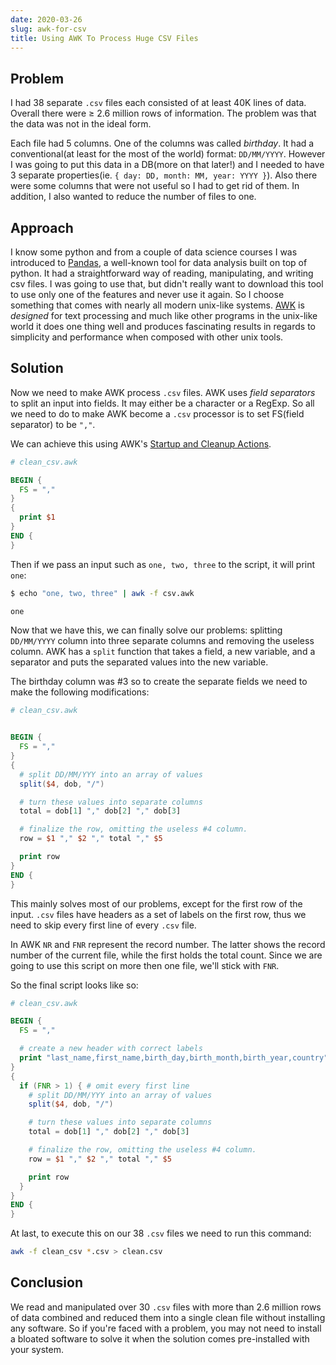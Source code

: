 ```yaml
---
date: 2020-03-26
slug: awk-for-csv
title: Using AWK To Process Huge CSV Files
---
```


## Problem

I had 38 separate `.csv` files each consisted of at least 40K lines of data. Overall there were ≥ 2.6 million rows of information. The problem was that the data was not in the ideal form.

Each file had 5 columns. One of the columns was called _birthday_. It had a conventional(at least for the most of the world) format: `DD/MM/YYYY`. However I was going to put this data in a DB(more on that later!) and I needed to have 3 separate properties(ie. `{ day: DD, month: MM, year: YYYY }`). Also there were some columns that were not useful so I had to get rid of them. In addition, I also wanted to reduce the number of files to one.

## Approach

I know some python and from a couple of data science courses I was introduced to [Pandas](https://pandas.pydata.org/), a well-known tool for data analysis built on top of python. It had a straightforward way of reading, manipulating, and writing csv files. I was going to use that, but didn't really want to download this tool to use only one of the features and never use it again. So I choose something that comes with nearly all modern unix-like systems. [AWK](https://en.wikipedia.org/wiki/AWK) is _designed_ for text processing and much like other programs in the unix-like world it does one thing well and produces fascinating results in regards to simplicity and performance when composed with other unix tools.

## Solution

Now we need to make AWK process `.csv` files.
AWK uses _field separators_ to split an input into fields. It may either be a character or a RegExp.
So all we need to do to make AWK become a `.csv` processor is to set FS(field separator) to be `","`.

We can achieve this using AWK's [Startup and Cleanup Actions](https://www.gnu.org/software/gawk/manual/html_node/Using-BEGIN_002fEND.html#Using-BEGIN_002fEND).

```awk
# clean_csv.awk

BEGIN {
  FS = ","
}
{
  print $1
}
END {
}
```

Then if we pass an input such as `one, two, three` to the script, it will print `one`:

```sh
$ echo "one, two, three" | awk -f csv.awk

one
```

Now that we have this, we can finally solve our problems: splitting `DD/MM/YYYY` column into three separate columns and removing the useless column.
AWK has a `split` function that takes a field, a new variable, and a separator and puts the separated values into the new variable.

The birthday column was #3 so to create the separate fields we need to make the following modifications:

```awk
# clean_csv.awk


BEGIN {
  FS = ","
}
{
  # split DD/MM/YYY into an array of values
  split($4, dob, "/")

  # turn these values into separate columns
  total = dob[1] "," dob[2] "," dob[3]

  # finalize the row, omitting the useless #4 column.
  row = $1 "," $2 "," total "," $5

  print row
}
END {
}
```

This mainly solves most of our problems, except for the first row of the input. `.csv` files have headers as a set of labels on the first row, thus we need to skip every first line of every `.csv` file.

In AWK `NR` and `FNR` represent the record number. The latter shows the record number of the current file, while the first holds the total count. Since we are going to use this script on more then one file, we'll stick with `FNR`.

So the final script looks like so:

```awk
# clean_csv.awk

BEGIN {
  FS = ","

  # create a new header with correct labels
  print "last_name,first_name,birth_day,birth_month,birth_year,country"
}
{
  if (FNR > 1) { # omit every first line
    # split DD/MM/YYY into an array of values
    split($4, dob, "/")

    # turn these values into separate columns
    total = dob[1] "," dob[2] "," dob[3]

    # finalize the row, omitting the useless #4 column.
    row = $1 "," $2 "," total "," $5

    print row
  }
}
END {
}
```

At last, to execute this on our 38 `.csv` files we need to run this command:

```sh
awk -f clean_csv *.csv > clean.csv
```

## Conclusion

We read and manipulated over 30 `.csv` files with more than 2.6 million rows of data combined and reduced them into a single clean file without installing any software. So if you're faced with a problem, you may not need to install a bloated software to solve it when the solution comes pre-installed with your system.
